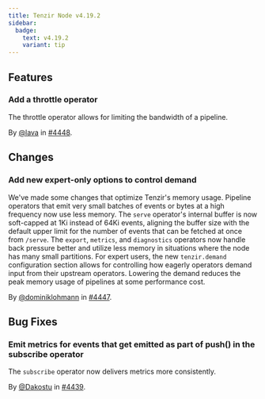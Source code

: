 ```yaml
---
title: Tenzir Node v4.19.2
sidebar:
  badge:
    text: v4.19.2
    variant: tip
---
```


## Features

### Add a throttle operator

The throttle operator allows for limiting the bandwidth of a pipeline.

By [@lava](https://github.com/lava) in [#4448](https://github.com/tenzir/tenzir/pull/4448).

## Changes

### Add new expert-only options to control demand

We've made some changes that optimize Tenzir's memory usage. Pipeline operators
that emit very small batches of events or bytes at a high frequency now use less
memory. The `serve` operator's internal buffer is now soft-capped at 1Ki instead
of 64Ki events, aligning the buffer size with the default upper limit for the
number of events that can be fetched at once from `/serve`. The `export`,
`metrics`, and `diagnostics` operators now handle back pressure better and
utilize less memory in situations where the node has many small partitions. For
expert users, the new `tenzir.demand` configuration section allows for
controlling how eagerly operators demand input from their upstream operators.
Lowering the demand reduces the peak memory usage of pipelines at some
performance cost.

By [@dominiklohmann](https://github.com/dominiklohmann) in [#4447](https://github.com/tenzir/tenzir/pull/4447).

## Bug Fixes

### Emit metrics for events that get emitted as part of push() in the subscribe operator

The `subscribe` operator now delivers metrics more consistently.

By [@Dakostu](https://github.com/Dakostu) in [#4439](https://github.com/tenzir/tenzir/pull/4439).
